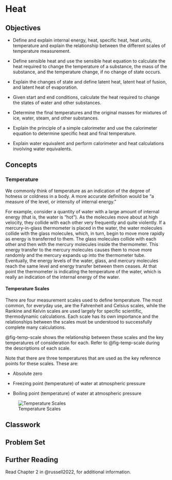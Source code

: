 # Heat {#sec-heat}

## Objectives

-   Define and explain internal energy, heat, specific heat, heat units, temperature and explain the relationship between the different scales of temperature measurement.

-   Define sensible heat and use the sensible heat equation to calculate the heat required to change the temperature of a substance, the mass of the substance, and the temperature change, if no change of state occurs.

-   Explain the changes of state and define latent heat, latent heat of fusion, and latent heat of evaporation.

-   Given start and end conditions, calculate the heat required to change the states of water and other substances.

-   Determine the final temperatures and the original masses for mixtures of ice, water, steam, and other substances.

-   Explain the principle of a simple calorimeter and use the calorimeter equation to determine specific heat and final temperature.

-   Explain water equivalent and perform calorimeter and heat calculations involving water equivalents.

## Concepts

### Temperature

We commonly think of temperature as an indication of the degree of hotness or coldness in a body. A more accurate definition would be “a measure of the level, or intensity of internal energy.”

For example, consider a quantity of water with a large amount of internal energy (that is, the water is “hot”). As the molecules move about at high velocity, they collide with each other very frequently and quite violently. If a mercury-in-glass thermometer is placed in the water, the water molecules collide with the glass molecules, which, in turn, begin to move more rapidly as energy is transferred to them. The glass molecules collide with each other and then with the mercury molecules inside the thermometer. This energy transfer to the mercury molecules causes them to move more randomly and the mercury expands up into the thermometer tube. Eventually, the energy levels of the water, glass, and mercury molecules reach the same level and energy transfer between them ceases. At that point the thermometer is indicating the temperature of the water, which is really an indication of the internal energy of the water.

#### Temperature Scales

There are four measurement scales used to define temperature. The most common, for everyday use, are the Fahrenheit and Celsius scales, while the Rankine and Kelvin scales are used largely for specific scientific, thermodynamic calculations. Each scale has its own importance and the relationships between the scales must be understood to successfully complete many calculations.

@fig-temp-scale shows the relationship between these scales and the key temperatures of consideration for each. Refer to @fig-temp-scale during the descriptions of each scale.

Note that there are three temperatures that are used as the key reference points for these scales. These are:

-   Absolute zero

-   Freezing point (temperature) of water at atmospheric pressure

-   Boiling point (temperature) of water at atmospheric pressure

![Temperature Scales](images/Temperature-Scales.png){#fig-temp-scale}

## Classwork

## Problem Set

## Further Reading

Read Chapter 2 in @russell2022, for additional information.
